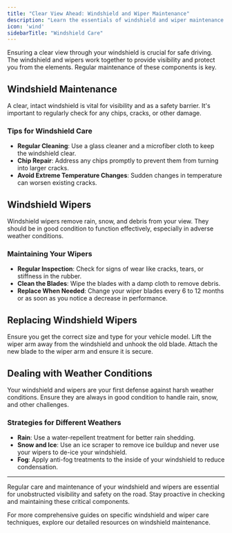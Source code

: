```yaml
---
title: "Clear View Ahead: Windshield and Wiper Maintenance"
description: "Learn the essentials of windshield and wiper maintenance to ensure clear visibility and safe driving. Understand how to care for these vital components in all weather conditions."
icon: 'wind'
sidebarTitle: "Windshield Care"
---
```


Ensuring a clear view through your windshield is crucial for safe driving. The windshield and wipers work together to provide visibility and protect you from the elements. Regular maintenance of these components is key.

## Windshield Maintenance

A clear, intact windshield is vital for visibility and as a safety barrier. It's important to regularly check for any chips, cracks, or other damage.

### Tips for Windshield Care

- **Regular Cleaning**: Use a glass cleaner and a microfiber cloth to keep the windshield clear.
- **Chip Repair**: Address any chips promptly to prevent them from turning into larger cracks.
- **Avoid Extreme Temperature Changes**: Sudden changes in temperature can worsen existing cracks.

## Windshield Wipers

<Tip title="Effective Wiping">
Windshield wipers remove rain, snow, and debris from your view. They should be in good condition to function effectively, especially in adverse weather conditions.
</Tip>

### Maintaining Your Wipers

- **Regular Inspection**: Check for signs of wear like cracks, tears, or stiffness in the rubber.
- **Clean the Blades**: Wipe the blades with a damp cloth to remove debris.
- **Replace When Needed**: Change your wiper blades every 6 to 12 months or as soon as you notice a decrease in performance.

## Replacing Windshield Wipers

<Steps>
  <Step title="Choose the Right Blades">
    Ensure you get the correct size and type for your vehicle model.
  </Step>
  <Step title="Remove Old Blades">
    Lift the wiper arm away from the windshield and unhook the old blade.
  </Step>
  <Step title="Install New Blades">
    Attach the new blade to the wiper arm and ensure it is secure.
  </Step>
</Steps>

## Dealing with Weather Conditions

<Warning>
Your windshield and wipers are your first defense against harsh weather conditions. Ensure they are always in good condition to handle rain, snow, and other challenges.
</Warning>

### Strategies for Different Weathers

- **Rain**: Use a water-repellent treatment for better rain shedding.
- **Snow and Ice**: Use an ice scraper to remove ice buildup and never use your wipers to de-ice your windshield.
- **Fog**: Apply anti-fog treatments to the inside of your windshield to reduce condensation.

---

Regular care and maintenance of your windshield and wipers are essential for unobstructed visibility and safety on the road. Stay proactive in checking and maintaining these critical components.

<Note>
For more comprehensive guides on specific windshield and wiper care techniques, explore our detailed resources on windshield maintenance.
</Note>
